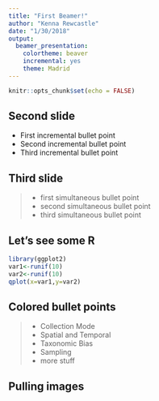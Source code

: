 ```yaml
---
title: "First Beamer!"
author: "Kenna Rewcastle"
date: "1/30/2018"
output: 
  beamer_presentation: 
    colortheme: beaver
    incremental: yes
    theme: Madrid
---
```


```r
knitr::opts_chunk$set(echo = FALSE)
```



## Second slide

- First incremental bullet point
- Second incremental bullet point
- Third incremental bullet point 

## Third slide

>- first simultaneous bullet point
>- second simultaneous bullet point
>- third simultaneous bullet point

## Let's see some R
```r
library(ggplot2)
var1<-runif(10)
var2<-runif(10)
qplot(x=var1,y=var2)
```

## Colored bullet points
>- Collection Mode
>- \color{gray} Spatial and Temporal
>- \color{red} Taxonomic Bias
>- \color{gray} Sampling \color{black}
>- more stuff

## Pulling images
\begin{picture}(320,250)
\put(85,75){\includegraphics[height=6cm] {celtic.jpg}}
\put(00,60){\begin{minipage}[t]{1\linewidth} {Choose a point on the unit circle. Connect it to 
the origin with a line of length one, and denote the angle between that line 
and the horizontal coordinate axis by $\theta$.}
\end{minipage}}
\end{picture}